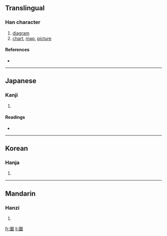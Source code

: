 ==Translingual==

===Han character===
{{Han char|rn=31|rad=囗|as=11|sn=14|four=|canj=田戈十田 (WIJW)}}

# [[diagram]]
# [[chart]], [[map]], [[picture]]

====References====
* {{Han ref|kx=0221.010|dkj=04833|hdz=10726.070|uh=5717|ud=22295}}

----

==Japanese==

===Kanji===
{{ja-kanji|grade=|rs=囗11}}

# {{defn|Japanese}}

====Readings====
* {{ja-readings|on=[[と]] (to), [[ず]] (zu)|kun=[[はかる]] (hakaru), [[えがあく]] (egaaku), [[え]] (e)}}

----

==Korean==

===Hanja===
{{ko-hanja|hangeul=[[도]]|rv=do|mr=to}}

# {{defn|Korean}}

----

==Mandarin==

===Hanzi===
{{cmn-hanzi|pin=[[tú]] ([[tu2]])|wg=t'u<sup>2</sup>}}

# {{defn|Mandarin}}

[[fr:圗]]
[[li:圗]]